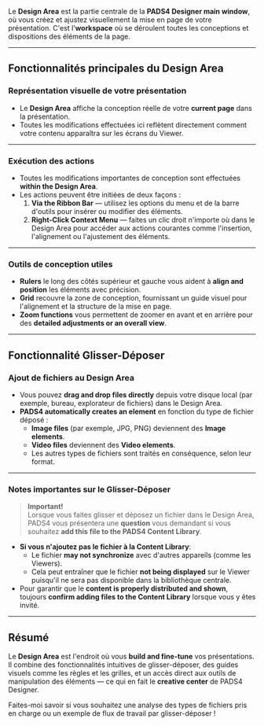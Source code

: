 Le **Design Area** est la partie centrale de la **PADS4 Designer main window**, où vous créez et ajustez visuellement la mise en page de votre présentation. C'est l'**workspace** où se déroulent toutes les conceptions et dispositions des éléments de la page.

***

## **Fonctionnalités principales du Design Area**

### **Représentation visuelle de votre présentation**

* Le **Design Area** affiche la conception réelle de votre **current page** dans la présentation.
* Toutes les modifications effectuées ici reflètent directement comment votre contenu apparaîtra sur les écrans du Viewer.

***

### **Exécution des actions**

* Toutes les modifications importantes de conception sont effectuées **within the Design Area**.
* Les actions peuvent être initiées de deux façons :
  1. **Via the Ribbon Bar** — utilisez les options du menu et de la barre d'outils pour insérer ou modifier des éléments.
  2. **Right-Click Context Menu** — faites un clic droit n'importe où dans le Design Area pour accéder aux actions courantes comme l'insertion, l'alignement ou l'ajustement des éléments.

***

### **Outils de conception utiles**

* **Rulers** le long des côtés supérieur et gauche vous aident à **align and position** les éléments avec précision.
* **Grid** recouvre la zone de conception, fournissant un guide visuel pour l'alignement et la structure de la mise en page.
* **Zoom functions** vous permettent de zoomer en avant et en arrière pour des **detailed adjustments or an overall view**.

***

## **Fonctionnalité Glisser-Déposer**

### **Ajout de fichiers au Design Area**

* Vous pouvez **drag and drop files directly** depuis votre disque local (par exemple, bureau, explorateur de fichiers) dans le Design Area.
* **PADS4 automatically creates an element** en fonction du type de fichier déposé :
  * **Image files** (par exemple, JPG, PNG) deviennent des **Image elements**.
  * **Video files** deviennent des **Video elements**.
  * Les autres types de fichiers sont traités en conséquence, selon leur format.

***

### **Notes importantes sur le Glisser-Déposer**

> **Important!**\
> Lorsque vous faites glisser et déposez un fichier dans le Design Area, PADS4 vous présentera une **question** vous demandant si vous souhaitez **add this file to the PADS4 Content Library**.

* **Si vous n'ajoutez pas le fichier à la Content Library**:
  * Le fichier **may not synchronize** avec d'autres appareils (comme les Viewers).
  * Cela peut entraîner que le fichier **not being displayed** sur le Viewer puisqu'il ne sera pas disponible dans la bibliothèque centrale.
* Pour garantir que le **content is properly distributed and shown**, toujours **confirm adding files to the Content Library** lorsque vous y êtes invité.

***

## **Résumé**

Le **Design Area** est l'endroit où vous **build and fine-tune** vos présentations. Il combine des fonctionnalités intuitives de glisser-déposer, des guides visuels comme les règles et les grilles, et un accès direct aux outils de manipulation des éléments — ce qui en fait le **creative center** de PADS4 Designer.

Faites-moi savoir si vous souhaitez une analyse des types de fichiers pris en charge ou un exemple de flux de travail par glisser-déposer !
